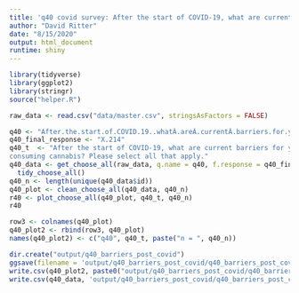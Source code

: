 ```yaml
---
title: 'q40 covid survey: After the start of COVID-19, what are current barriers for you consuming cannabis? Please select all that apply.'
author: "David Ritter"
date: "8/15/2020"
output: html_document
runtime: shiny
---
```


```r
library(tidyverse)
library(ggplot2)
library(stringr)
source("helper.R")
```

```r
raw_data <- read.csv("data/master.csv", stringsAsFactors = FALSE)
```

```r
q40 <- "After.the.start.of.COVID.19..whatÂ.areÂ.currentÂ.barriers.for.you.consuming.cannabis...Please.select.all.that.apply."
q40_final_response <- "X.214"
q40_t  <- "After the start of COVID-19, what are current barriers for you 
consuming cannabis? Please select all that apply."
q40_data <- get_choose_all(raw_data, q.name = q40, f.response = q40_final_response) %>%
  tidy_choose_all()
q40_n <- length(unique(q40_data$id))
q40_plot <- clean_choose_all(q40_data, q40_n)
r40 <- plot_choose_all(q40_plot, q40_t, q40_n)
r40
```

```r
row3 <- colnames(q40_plot)
q40_plot2 <- rbind(row3, q40_plot)
names(q40_plot2) <- c("q40", q40_t, paste("n = ", q40_n))
```

```r
dir.create("output/q40_barriers_post_covid")
ggsave(filename = 'output/q40_barriers_post_covid/q40_barriers_post_covid.png', plot = r40, device = 'png')
write.csv(q40_plot2, paste0("output/q40_barriers_post_covid/q40_barriers_post_covid_", q40_n,".csv"), row.names=F)
write.csv(q40_data, 'output/q40_barriers_post_covid/q40_barriers_post_covid_ids.csv', row.names = FALSE)
```